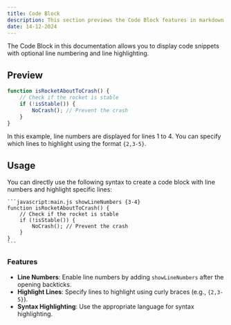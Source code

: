 ```yaml
---
title: Code Block
description: This section previews the Code Block features in markdown.
date: 14-12-2024
---
```


The Code Block in this documentation allows you to display code snippets with optional line numbering and line highlighting.

## Preview

```javascript:main.js showLineNumbers {3-4}
function isRocketAboutToCrash() {
    // Check if the rocket is stable
    if (!isStable()) {
        NoCrash(); // Prevent the crash
    }
}
```

In this example, line numbers are displayed for lines 1 to 4. You can specify which lines to highlight using the format `{2,3-5}`.

## Usage

You can directly use the following syntax to create a code block with line numbers and highlight specific lines:

````plaintext
```javascript:main.js showLineNumbers {3-4}
function isRocketAboutToCrash() {
    // Check if the rocket is stable
    if (!isStable()) {
        NoCrash(); // Prevent the crash
    }
}
```
````

### Features

- **Line Numbers**: Enable line numbers by adding `showLineNumbers` after the opening backticks.
- **Highlight Lines**: Specify lines to highlight using curly braces (e.g., `{2,3-5}`).
- **Syntax Highlighting**: Use the appropriate language for syntax highlighting.
